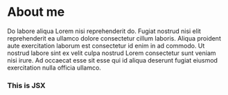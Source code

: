 
# About me

Do labore aliqua Lorem nisi reprehenderit do. Fugiat nostrud nisi elit reprehenderit ea ullamco dolore consectetur cillum laboris. Aliqua proident aute exercitation
laborum est consectetur id enim in ad commodo. Ut nostrud labore sint ex velit culpa nostrud Lorem consectetur sunt veniam nisi irure. Ad occaecat esse sit esse qui id 
aliqua deserunt fugiat eiusmod exercitation nulla officia ullamco.

<div style={{ padding: '20px', backgroundColor: 'tomato' }}>
  <h3>This is JSX</h3>
</div>
